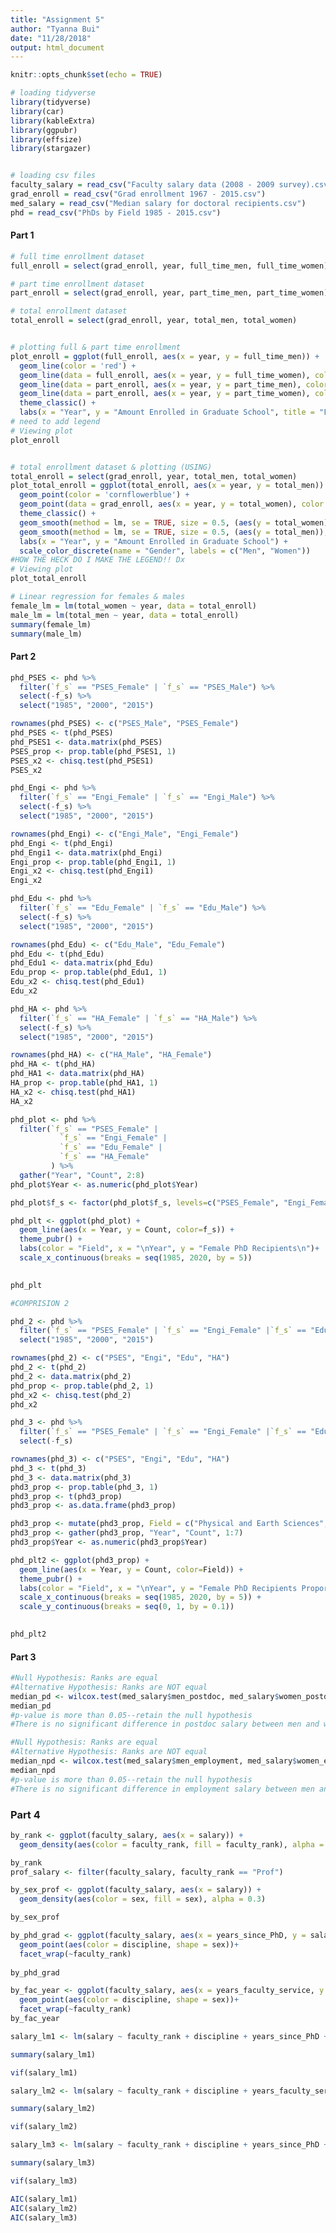 ```yaml
---
title: "Assignment 5"
author: "Tyanna Bui"
date: "11/28/2018"
output: html_document
---
```


```r
knitr::opts_chunk$set(echo = TRUE)
```

```r
# loading tidyverse
library(tidyverse)
library(car)
library(kableExtra)
library(ggpubr)
library(effsize)
library(stargazer)


# loading csv files
faculty_salary = read_csv("Faculty salary data (2008 - 2009 survey).csv")
grad_enroll = read_csv("Grad enrollment 1967 - 2015.csv")
med_salary = read_csv("Median salary for doctoral recipients.csv")
phd = read_csv("PhDs by Field 1985 - 2015.csv")
```


#### Part 1
```r
# full time enrollment dataset
full_enroll = select(grad_enroll, year, full_time_men, full_time_women)

# part time enrollment dataset
part_enroll = select(grad_enroll, year, part_time_men, part_time_women)

# total enrollment dataset
total_enroll = select(grad_enroll, year, total_men, total_women)


# plotting full & part time enrollment
plot_enroll = ggplot(full_enroll, aes(x = year, y = full_time_men)) +
  geom_line(color = 'red') +
  geom_line(data = full_enroll, aes(x = year, y = full_time_women), color = 'pink') +
  geom_line(data = part_enroll, aes(x = year, y = part_time_men), color = 'blue') +
  geom_line(data = part_enroll, aes(x = year, y = part_time_women), color = 'lavender') +
  theme_classic() +
  labs(x = "Year", y = "Amount Enrolled in Graduate School", title = "Female and Male Enrolled in Graduate School Part-time and Full-time \n(1967 - 2015)") 
# need to add legend
# Viewing plot
plot_enroll


# total enrollment dataset & plotting (USING)
total_enroll = select(grad_enroll, year, total_men, total_women)
plot_total_enroll = ggplot(total_enroll, aes(x = year, y = total_men)) +
  geom_point(color = 'cornflowerblue') +
  geom_point(data = grad_enroll, aes(x = year, y = total_women), color = 'pink') +
  theme_classic() + 
  geom_smooth(method = lm, se = TRUE, size = 0.5, (aes(y = total_women)), color = "pink") +
  geom_smooth(method = lm, se = TRUE, size = 0.5, (aes(y = total_men)), color = "blue") +
  labs(x = "Year", y = "Amount Enrolled in Graduate School") +
  scale_color_discrete(name = "Gender", labels = c("Men", "Women"))
#HOW THE HECK DO I MAKE THE LEGEND!! Dx
# Viewing plot
plot_total_enroll

# Linear regression for females & males
female_lm = lm(total_women ~ year, data = total_enroll)
male_lm = lm(total_men ~ year, data = total_enroll)
summary(female_lm)
summary(male_lm)


```


#### Part 2
```r

phd_PSES <- phd %>%
  filter(`f_s` == "PSES_Female" | `f_s` == "PSES_Male") %>% 
  select(-f_s) %>% 
  select("1985", "2000", "2015")

rownames(phd_PSES) <- c("PSES_Male", "PSES_Female")
phd_PSES <- t(phd_PSES)
phd_PSES1 <- data.matrix(phd_PSES)
PSES_prop <- prop.table(phd_PSES1, 1)
PSES_x2 <- chisq.test(phd_PSES1)
PSES_x2

phd_Engi <- phd %>%
  filter(`f_s` == "Engi_Female" | `f_s` == "Engi_Male") %>% 
  select(-f_s) %>% 
  select("1985", "2000", "2015")

rownames(phd_Engi) <- c("Engi_Male", "Engi_Female")
phd_Engi <- t(phd_Engi)
phd_Engi1 <- data.matrix(phd_Engi)
Engi_prop <- prop.table(phd_Engi1, 1)
Engi_x2 <- chisq.test(phd_Engi1)
Engi_x2

phd_Edu <- phd %>%
  filter(`f_s` == "Edu_Female" | `f_s` == "Edu_Male") %>% 
  select(-f_s) %>% 
  select("1985", "2000", "2015")

rownames(phd_Edu) <- c("Edu_Male", "Edu_Female")
phd_Edu <- t(phd_Edu)
phd_Edu1 <- data.matrix(phd_Edu)
Edu_prop <- prop.table(phd_Edu1, 1)
Edu_x2 <- chisq.test(phd_Edu1)
Edu_x2

phd_HA <- phd %>%
  filter(`f_s` == "HA_Female" | `f_s` == "HA_Male") %>% 
  select(-f_s) %>% 
  select("1985", "2000", "2015")

rownames(phd_HA) <- c("HA_Male", "HA_Female")
phd_HA <- t(phd_HA)
phd_HA1 <- data.matrix(phd_HA)
HA_prop <- prop.table(phd_HA1, 1)
HA_x2 <- chisq.test(phd_HA1)
HA_x2


```

```r
phd_plot <- phd %>% 
  filter(`f_s` == "PSES_Female" |
           `f_s` == "Engi_Female" |
           `f_s` == "Edu_Female" |
           `f_s` == "HA_Female"
         ) %>% 
  gather("Year", "Count", 2:8)
phd_plot$Year <- as.numeric(phd_plot$Year)

phd_plot$f_s <- factor(phd_plot$f_s, levels=c("PSES_Female", "Engi_Female", "Edu_Female", "HA_Female"), labels=c("Physical and Earth Sciences", "Engineering", "Education", "Humanities & Arts"))

phd_plt <- ggplot(phd_plot) +
  geom_line(aes(x = Year, y = Count, color=f_s)) +
  theme_pubr() +
  labs(color = "Field", x = "\nYear", y = "Female PhD Recipients\n")+
  scale_x_continuous(breaks = seq(1985, 2020, by = 5))
  

phd_plt
```


```r
#COMPRISION 2

phd_2 <- phd %>%
  filter(`f_s` == "PSES_Female" | `f_s` == "Engi_Female" |`f_s` == "Edu_Female" |`f_s` == "HA_Female" ) %>% 
  select("1985", "2000", "2015")

rownames(phd_2) <- c("PSES", "Engi", "Edu", "HA")
phd_2 <- t(phd_2)
phd_2 <- data.matrix(phd_2)
phd_prop <- prop.table(phd_2, 1)
phd_x2 <- chisq.test(phd_2)
phd_x2

```

```r

phd_3 <- phd %>%
  filter(`f_s` == "PSES_Female" | `f_s` == "Engi_Female" |`f_s` == "Edu_Female" |`f_s` == "HA_Female" ) %>% 
  select(-f_s)

rownames(phd_3) <- c("PSES", "Engi", "Edu", "HA")
phd_3 <- t(phd_3)
phd_3 <- data.matrix(phd_3)
phd3_prop <- prop.table(phd_3, 1)
phd3_prop <- t(phd3_prop)
phd3_prop <- as.data.frame(phd3_prop)

phd3_prop <- mutate(phd3_prop, Field = c("Physical and Earth Sciences", "Engineering", "Education", "Humanities & Arts"))
phd3_prop <- gather(phd3_prop, "Year", "Count", 1:7)
phd3_prop$Year <- as.numeric(phd3_prop$Year)

phd_plt2 <- ggplot(phd3_prop) +
  geom_line(aes(x = Year, y = Count, color=Field)) +
  theme_pubr() +
  labs(color = "Field", x = "\nYear", y = "Female PhD Recipients Proportion\n")+
  scale_x_continuous(breaks = seq(1985, 2020, by = 5)) +
  scale_y_continuous(breaks = seq(0, 1, by = 0.1))
  

phd_plt2

```

#### Part 3
```r
#Null Hypothesis: Ranks are equal
#Alternative Hypothesis: Ranks are NOT equal
median_pd <- wilcox.test(med_salary$men_postdoc, med_salary$women_postdoc, paird = TRUE)
median_pd
#p-value is more than 0.05--retain the null hypothesis
#There is no significant difference in postdoc salary between men and women

#Null Hypothesis: Ranks are equal
#Alternative Hypothesis: Ranks are NOT equal
median_npd <- wilcox.test(med_salary$men_employment, med_salary$women_employment, paird = TRUE)
median_npd
#p-value is more than 0.05--retain the null hypothesis
#There is no significant difference in employment salary between men and women
```


### Part 4
```r

by_rank <- ggplot(faculty_salary, aes(x = salary)) +
  geom_density(aes(color = faculty_rank, fill = faculty_rank), alpha = 0.3)

by_rank
prof_salary <- filter(faculty_salary, faculty_rank == "Prof")

by_sex_prof <- ggplot(faculty_salary, aes(x = salary)) +
  geom_density(aes(color = sex, fill = sex), alpha = 0.3)

by_sex_prof

by_phd_grad <- ggplot(faculty_salary, aes(x = years_since_PhD, y = salary))+
  geom_point(aes(color = discipline, shape = sex))+
  facet_wrap(~faculty_rank)
  
by_phd_grad

by_fac_year <- ggplot(faculty_salary, aes(x = years_faculty_service, y = salary))+
  geom_point(aes(color = discipline, shape = sex))+
  facet_wrap(~faculty_rank) 
by_fac_year
```



```r

salary_lm1 <- lm(salary ~ faculty_rank + discipline + years_since_PhD + years_faculty_service + sex, data = faculty_salary)

summary(salary_lm1)

vif(salary_lm1)

```

```r

salary_lm2 <- lm(salary ~ faculty_rank + discipline + years_faculty_service + sex, data = faculty_salary)

summary(salary_lm2)

vif(salary_lm2)

```

```r

salary_lm3 <- lm(salary ~ faculty_rank + discipline + years_since_PhD + sex, data = faculty_salary)

summary(salary_lm3)

vif(salary_lm3)

```

```r
AIC(salary_lm1)
AIC(salary_lm2)
AIC(salary_lm3)
```
